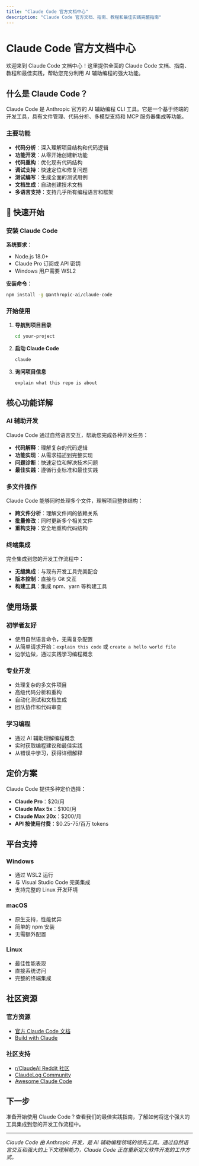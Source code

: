 ```yaml
---
title: "Claude Code 官方文档中心"
description: "Claude Code 官方文档、指南、教程和最佳实践完整指南"
---
```


# Claude Code 官方文档中心

欢迎来到 Claude Code 文档中心！这里提供全面的 Claude Code 文档、指南、教程和最佳实践，帮助您充分利用 AI 辅助编程的强大功能。

## 什么是 Claude Code？

Claude Code 是 Anthropic 官方的 AI 辅助编程 CLI 工具。它是一个基于终端的开发工具，具有文件管理、代码分析、多模型支持和 MCP 服务器集成等功能。

### 主要功能

- **代码分析**：深入理解项目结构和代码逻辑
- **功能开发**：从零开始创建新功能
- **代码重构**：优化现有代码结构
- **调试支持**：快速定位和修复问题
- **测试编写**：生成全面的测试用例
- **文档生成**：自动创建技术文档
- **多语言支持**：支持几乎所有编程语言和框架

## 🚀 快速开始

### 安装 Claude Code

**系统要求**：
- Node.js 18.0+
- Claude Pro 订阅或 API 密钥
- Windows 用户需要 WSL2

**安装命令**：
```bash
npm install -g @anthropic-ai/claude-code
```

### 开始使用

1. **导航到项目目录**
   ```bash
   cd your-project
   ```

2. **启动 Claude Code**
   ```bash
   claude
   ```

3. **询问项目信息**
   ```
   explain what this repo is about
   ```

## 核心功能详解

### AI 辅助开发

Claude Code 通过自然语言交互，帮助您完成各种开发任务：

- **代码解释**：理解复杂的代码逻辑
- **功能实现**：从需求描述到完整实现
- **问题诊断**：快速定位和解决技术问题
- **最佳实践**：遵循行业标准和最佳实践

### 多文件操作

Claude Code 能够同时处理多个文件，理解项目整体结构：

- **跨文件分析**：理解文件间的依赖关系
- **批量修改**：同时更新多个相关文件
- **重构支持**：安全地重构代码结构

### 终端集成

完全集成到您的开发工作流程中：

- **无缝集成**：与现有开发工具完美配合
- **版本控制**：直接与 Git 交互
- **构建工具**：集成 npm、yarn 等构建工具

## 使用场景

### 初学者友好
- 使用自然语言命令，无需复杂配置
- 从简单请求开始：`explain this code` 或 `create a hello world file`
- 边学边做，通过实践学习编程概念

### 专业开发
- 处理复杂的多文件项目
- 高级代码分析和重构
- 自动化测试和文档生成
- 团队协作和代码审查

### 学习编程
- 通过 AI 辅助理解编程概念
- 实时获取编程建议和最佳实践
- 从错误中学习，获得详细解释

## 定价方案

Claude Code 提供多种定价选择：

- **Claude Pro**：$20/月
- **Claude Max 5x**：$100/月
- **Claude Max 20x**：$200/月
- **API 按使用付费**：$0.25-75/百万 tokens

## 平台支持

### Windows
- 通过 WSL2 运行
- 与 Visual Studio Code 完美集成
- 支持完整的 Linux 开发环境

### macOS
- 原生支持，性能优异
- 简单的 npm 安装
- 无需额外配置

### Linux
- 最佳性能表现
- 直接系统访问
- 完整的终端集成

## 社区资源

### 官方资源
- [官方 Claude Code 文档](https://docs.anthropic.com/claude/docs/claude-code)
- [Build with Claude](https://www.anthropic.com/learn/build-with-claude)

### 社区支持
- [r/ClaudeAI Reddit 社区](https://reddit.com/r/ClaudeAI)
- [ClaudeLog Community](https://claudelog.com/)
- [Awesome Claude Code](https://github.com/hesreallyhim/awesome-claude-code)

## 下一步

准备开始使用 Claude Code？查看我们的最佳实践指南，了解如何将这个强大的工具集成到您的开发工作流程中。

---

*Claude Code 由 Anthropic 开发，是 AI 辅助编程领域的领先工具。通过自然语言交互和强大的上下文理解能力，Claude Code 正在重新定义软件开发的工作方式。*